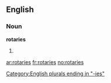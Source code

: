 ==English==

===Noun===
'''rotaries'''

# {{plural of|[[rotary]]}}

[[Category:English plurals ending in "-ies"]]

[[ar:rotaries]]
[[fr:rotaries]]
[[no:rotaries]]
